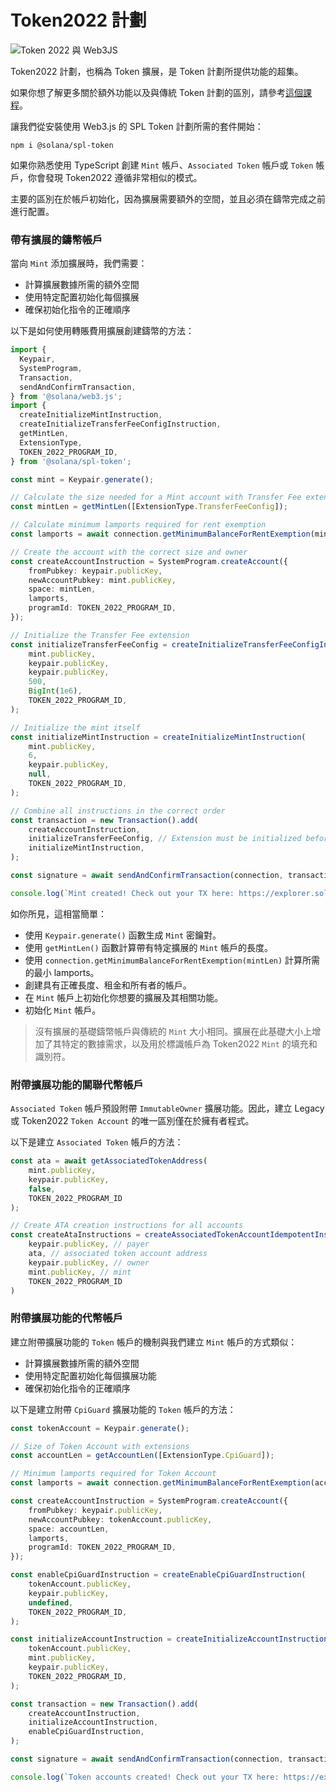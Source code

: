 
# Token2022 計劃

![Token 2022 與 Web3JS](/graphics/course-banners/token-2022-with-web3js.png)

Token2022 計劃，也稱為 Token 擴展，是 Token 計劃所提供功能的超集。

如果你想了解更多關於額外功能以及與傳統 Token 計劃的區別，請參考[這個課程](/zh-HK/courses/token-2022-program)。

讓我們從安裝使用 Web3.js 的 SPL Token 計劃所需的套件開始：

```
npm i @solana/spl-token
```

<ArticleSection name="鑄幣和 Token 帳戶" id="mint-and-token-accounts" level="h2" />

如果你熟悉使用 TypeScript 創建 `Mint` 帳戶、`Associated Token` 帳戶或 `Token` 帳戶，你會發現 Token2022 遵循非常相似的模式。

主要的區別在於帳戶初始化，因為擴展需要額外的空間，並且必須在鑄幣完成之前進行配置。

### 帶有擴展的鑄幣帳戶

當向 `Mint` 添加擴展時，我們需要：
- 計算擴展數據所需的額外空間
- 使用特定配置初始化每個擴展
- 確保初始化指令的正確順序

以下是如何使用轉賬費用擴展創建鑄幣的方法：

```ts
import {
  Keypair,
  SystemProgram,
  Transaction,
  sendAndConfirmTransaction,
} from '@solana/web3.js';
import {
  createInitializeMintInstruction,
  createInitializeTransferFeeConfigInstruction,
  getMintLen,
  ExtensionType,
  TOKEN_2022_PROGRAM_ID,
} from '@solana/spl-token';

const mint = Keypair.generate();

// Calculate the size needed for a Mint account with Transfer Fee extension
const mintLen = getMintLen([ExtensionType.TransferFeeConfig]);

// Calculate minimum lamports required for rent exemption
const lamports = await connection.getMinimumBalanceForRentExemption(mintLen);

// Create the account with the correct size and owner
const createAccountInstruction = SystemProgram.createAccount({
    fromPubkey: keypair.publicKey,
    newAccountPubkey: mint.publicKey,
    space: mintLen,
    lamports,
    programId: TOKEN_2022_PROGRAM_ID,
});

// Initialize the Transfer Fee extension
const initializeTransferFeeConfig = createInitializeTransferFeeConfigInstruction(
    mint.publicKey,
    keypair.publicKey,
    keypair.publicKey,
    500,
    BigInt(1e6),
    TOKEN_2022_PROGRAM_ID,
);

// Initialize the mint itself
const initializeMintInstruction = createInitializeMintInstruction(
    mint.publicKey,
    6,
    keypair.publicKey,
    null,
    TOKEN_2022_PROGRAM_ID,
);

// Combine all instructions in the correct order
const transaction = new Transaction().add(
    createAccountInstruction,
    initializeTransferFeeConfig, // Extension must be initialized before mint
    initializeMintInstruction,
);

const signature = await sendAndConfirmTransaction(connection, transaction, [keypair, mint]);

console.log(`Mint created! Check out your TX here: https://explorer.solana.com/tx/${signature}?cluster=devnet`);
```

如你所見，這相當簡單：
- 使用 `Keypair.generate()` 函數生成 `Mint` 密鑰對。
- 使用 `getMintLen()` 函數計算帶有特定擴展的 `Mint` 帳戶的長度。
- 使用 `connection.getMinimumBalanceForRentExemption(mintLen)` 計算所需的最小 lamports。
- 創建具有正確長度、租金和所有者的帳戶。
- 在 `Mint` 帳戶上初始化你想要的擴展及其相關功能。
- 初始化 `Mint` 帳戶。

> 沒有擴展的基礎鑄幣帳戶與傳統的 `Mint` 大小相同。擴展在此基礎大小上增加了其特定的數據需求，以及用於標識帳戶為 Token2022 `Mint` 的填充和識別符。

### 附帶擴展功能的關聯代幣帳戶

`Associated Token` 帳戶預設附帶 `ImmutableOwner` 擴展功能。因此，建立 Legacy 或 Token2022 `Token Account` 的唯一區別僅在於擁有者程式。

以下是建立 `Associated Token` 帳戶的方法：

```ts
const ata = await getAssociatedTokenAddress(
    mint.publicKey,
    keypair.publicKey,
    false,
    TOKEN_2022_PROGRAM_ID
);

// Create ATA creation instructions for all accounts
const createAtaInstructions = createAssociatedTokenAccountIdempotentInstruction(
    keypair.publicKey, // payer
    ata, // associated token account address
    keypair.publicKey, // owner
    mint.publicKey, // mint
    TOKEN_2022_PROGRAM_ID
)
```

### 附帶擴展功能的代幣帳戶

建立附帶擴展功能的 `Token` 帳戶的機制與我們建立 `Mint` 帳戶的方式類似：
- 計算擴展數據所需的額外空間
- 使用特定配置初始化每個擴展功能
- 確保初始化指令的正確順序

以下是建立附帶 `CpiGuard` 擴展功能的 `Token` 帳戶的方法：

```ts
const tokenAccount = Keypair.generate();

// Size of Token Account with extensions
const accountLen = getAccountLen([ExtensionType.CpiGuard]);

// Minimum lamports required for Token Account
const lamports = await connection.getMinimumBalanceForRentExemption(accountLen);

const createAccountInstruction = SystemProgram.createAccount({
    fromPubkey: keypair.publicKey,
    newAccountPubkey: tokenAccount.publicKey,
    space: accountLen,
    lamports,
    programId: TOKEN_2022_PROGRAM_ID,
});

const enableCpiGuardInstruction = createEnableCpiGuardInstruction(
    tokenAccount.publicKey,
    keypair.publicKey,
    undefined,
    TOKEN_2022_PROGRAM_ID,
);

const initializeAccountInstruction = createInitializeAccountInstruction(
    tokenAccount.publicKey,
    mint.publicKey,
    keypair.publicKey,
    TOKEN_2022_PROGRAM_ID,
);

const transaction = new Transaction().add(
    createAccountInstruction,
    initializeAccountInstruction,
    enableCpiGuardInstruction,
);

const signature = await sendAndConfirmTransaction(connection, transaction, [keypair, tokenAccount], {commitment: "finalized"});

console.log(`Token accounts created! Check out your TX here: https://explorer.solana.com/tx/${signature}?cluster=devnet`);
```
